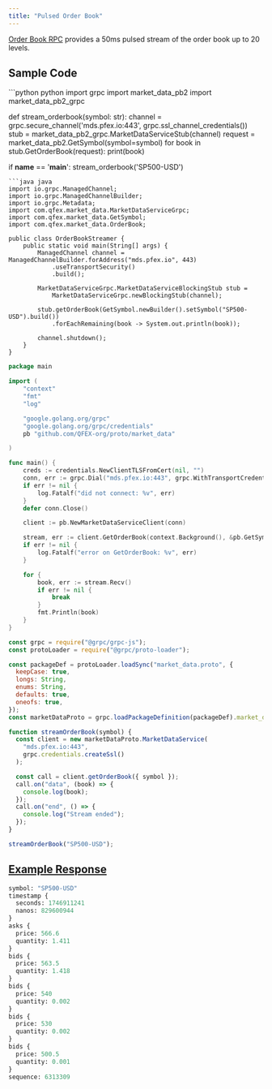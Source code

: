 ```yaml
---
title: "Pulsed Order Book"
---
```


[Order Book RPC](https://github.com/QFEX-org/proto/blob/main/proto/market_data.proto#L10) provides a 50ms pulsed stream of the order book up to 20 levels.

## Sample Code

<CodeGroup>
```python python
import grpc
import market_data_pb2
import market_data_pb2_grpc

def stream_orderbook(symbol: str):
channel = grpc.secure_channel('mds.pfex.io:443', grpc.ssl_channel_credentials())
stub = market_data_pb2_grpc.MarketDataServiceStub(channel)
request = market_data_pb2.GetSymbol(symbol=symbol)
for book in stub.GetOrderBook(request):
print(book)

if **name** == '**main**':
stream_orderbook('SP500-USD')

````
```java java
import io.grpc.ManagedChannel;
import io.grpc.ManagedChannelBuilder;
import io.grpc.Metadata;
import com.qfex.market_data.MarketDataServiceGrpc;
import com.qfex.market_data.GetSymbol;
import com.qfex.market_data.OrderBook;

public class OrderBookStreamer {
    public static void main(String[] args) {
        ManagedChannel channel = ManagedChannelBuilder.forAddress("mds.pfex.io", 443)
            .useTransportSecurity()
            .build();

        MarketDataServiceGrpc.MarketDataServiceBlockingStub stub =
            MarketDataServiceGrpc.newBlockingStub(channel);

        stub.getOrderBook(GetSymbol.newBuilder().setSymbol("SP500-USD").build())
            .forEachRemaining(book -> System.out.println(book));

        channel.shutdown();
    }
}
````

```go go
package main

import (
    "context"
    "fmt"
    "log"

    "google.golang.org/grpc"
    "google.golang.org/grpc/credentials"
    pb "github.com/QFEX-org/proto/market_data"

)

func main() {
    creds := credentials.NewClientTLSFromCert(nil, "")
    conn, err := grpc.Dial("mds.pfex.io:443", grpc.WithTransportCredentials(creds))
    if err != nil {
        log.Fatalf("did not connect: %v", err)
    }
    defer conn.Close()

    client := pb.NewMarketDataServiceClient(conn)

    stream, err := client.GetOrderBook(context.Background(), &pb.GetSymbol{Symbol: "SP500-USD"})
    if err != nil {
        log.Fatalf("error on GetOrderBook: %v", err)
    }

    for {
        book, err := stream.Recv()
        if err != nil {
            break
        }
        fmt.Println(book)
    }
}
```

```javascript node
const grpc = require("@grpc/grpc-js");
const protoLoader = require("@grpc/proto-loader");

const packageDef = protoLoader.loadSync("market_data.proto", {
  keepCase: true,
  longs: String,
  enums: String,
  defaults: true,
  oneofs: true,
});
const marketDataProto = grpc.loadPackageDefinition(packageDef).market_data;

function streamOrderBook(symbol) {
  const client = new marketDataProto.MarketDataService(
    "mds.pfex.io:443",
    grpc.credentials.createSsl()
  );

  const call = client.getOrderBook({ symbol });
  call.on("data", (book) => {
    console.log(book);
  });
  call.on("end", () => {
    console.log("Stream ended");
  });
}

streamOrderBook("SP500-USD");
```

</CodeGroup>

## [Example Response](https://github.com/QFEX-org/proto/blob/main/proto/market_data.proto#L35)

```proto
symbol: "SP500-USD"
timestamp {
  seconds: 1746911241
  nanos: 829600944
}
asks {
  price: 566.6
  quantity: 1.411
}
bids {
  price: 563.5
  quantity: 1.418
}
bids {
  price: 540
  quantity: 0.002
}
bids {
  price: 530
  quantity: 0.002
}
bids {
  price: 500.5
  quantity: 0.001
}
sequence: 6313309
```
